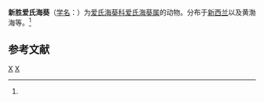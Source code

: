{{Speciesbox
| taxon = Edwardsia neozelanica
| authority = (Farquhar, 1898)<ref name='id9758'>{{cite web| url =http://www.bioinfo.cn/db05/BjdwSpecies.php?action=view&id=9758| title =新胜爱氏海葵| work =《中国动物物种编目数据库》| publisher =中国科学院微生物研究所| author =中国科学院动物研究所| accessdate =2009-04-16| deadurl =yes| archiveurl =https://web.archive.org/web/20160305014119/http://www.bioinfo.cn/db05/BjdwSpecies.php?action=view&id=9758| archivedate =2016-03-05}}</ref><ref>{{cite web|url=http://www.marinespecies.org/aphia.php?p=taxdetails&id=283535|title=Edwardsia neozelanica Farquhar, 1898|website=WoRMS - World Register of Marine Species|language=en|access-date=2019-02-09|archive-date=2019-02-09|archive-url=https://web.archive.org/web/20190209180903/http://www.marinespecies.org/aphia.php?p=taxdetails&id=283535|dead-url=no}}</ref>
}}

'''新胜爱氏海葵'''（[[学名|学名]]：{{lang|la|''Edwardsia neozelanica''}}）为[[爱氏海葵科|爱氏海葵科]][[爱氏海葵属|爱氏海葵属]]的动物。分布于[[新西兰|新西兰]]以及黄渤海等。<ref name='id9758'/>

== 参考文献 ==
{{reflist}}

{{Taxonbar|from=Q2095887}}

[[Category:爱氏海葵属|X]]
[[Category:_1898年描述的动物|X]]